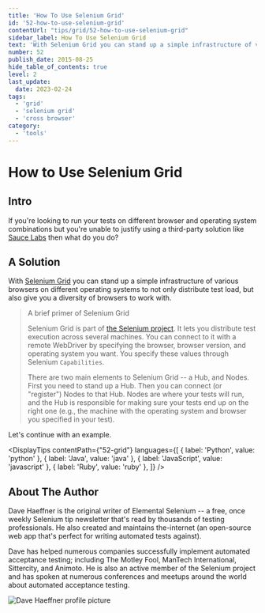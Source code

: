 ```yaml
---
title: 'How To Use Selenium Grid'
id: '52-how-to-use-selenium-grid'
contentUrl: "tips/grid/52-how-to-use-selenium-grid"
sidebar_label: How To Use Selenium Grid
text: 'With Selenium Grid you can stand up a simple infrastructure of various browsers on different operating systems to not only distribute test load, but also give you a diversity of browsers to work with.'
number: 52
publish_date: 2015-08-25
hide_table_of_contents: true
level: 2
last_update:
  date: 2023-02-24
tags:
  - 'grid'
  - 'selenium grid'
  - 'cross browser'
category:
  - 'tools'
---
```


# How to Use Selenium Grid

## Intro

If you're looking to run your tests on different browser and operating system combinations but you're unable to
justify using a third-party solution like [Sauce Labs](https://saucelabs.com/) then what do you do?

## A Solution

With [Selenium Grid](https://www.selenium.dev/documentation/grid/) you can stand up a simple infrastructure of various browsers on different operating systems
to not only distribute test load, but also give you a diversity of browsers to work with.

> A brief primer of Selenium Grid
>
> Selenium Grid is part of [the Selenium project](https://www.selenium.dev/). It lets you distribute test execution across several
> machines. You can connect to it with a remote WebDriver by specifying the browser, browser version, and operating
> system you want. You specify these values through Selenium `Capabilities`.
>
> There are two main elements to Selenium Grid -- a Hub, and Nodes. First you need to stand up a Hub. Then you can
> connect (or "register") Nodes to that Hub.
> Nodes are where your tests will run, and the Hub is responsible for making sure your tests end up on the right
> one (e.g., the machine with the operating system and browser you specified in your test).


Let's continue with an example.



<DisplayTips contentPath={"52-grid"} languages={[
    { label: 'Python', value: 'python' },
    { label: 'Java', value: 'java' },
    { label: 'JavaScript', value: 'javascript' },
    { label: 'Ruby', value: 'ruby' },
]} />


## About The Author

Dave Haeffner is the original writer of Elemental Selenium -- a free, once weekly Selenium tip newsletter that's read
by thousands of testing professionals. He also created and maintains the-internet (an open-source web app that's
perfect for writing automated tests against).

Dave has helped numerous companies successfully implement automated acceptance testing; including The Motley Fool,
ManTech International, Sittercity, and Animoto. He is also an active member of the Selenium project and has spoken
at numerous conferences and meetups around the world about automated acceptance testing.

![Dave Haeffner profile picture](/img/authors/dave-haeffner.jpeg#author-img 'a title')

